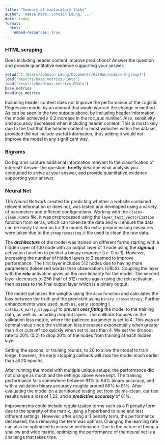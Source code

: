 ```yaml
---
title: "Summary of exploratory tasks"
author: 'Reese Karo, Johnson Leung, ...'
date: today
format:
  html:
    embed-resources: true
---
```


### HTML scraping

Does including header content improve predictions? Answer the question and provide quantitative evidence supporting your answer.

```r
setwd('C:/Users/Johnson Leung/Documents/GitHub/module-2-group4')
load('results/base_metrics.RData')
load('results/headings_metrics.RData')
base_metrics
headings_metrics
```

Including header content does not improve the performance of the Logistic Regression model by an amount that would warrant the change in method. As can be seen in the two outputs above, by including header information, the model achieved a 0.2 increase in the roc_auc number. Also, sensitivity and accuracy decreased when including header content. This is most likely due to the fact that the header content in most websites within the dataset provided did not include useful information, thus adding it would not improve the model in any significant way.

### Bigrams

Do bigrams capture additional information relevant to the classification of interest? Answer the question, **briefly** describe what analysis you conducted to arrive at your answer, and provide quantitative evidence supporting your answer.

### Neural Net

The *Neural Network* created for predicting whether a website contained relevent information or does not, was tested and developed using a variety of parameters and different configurations. Working with the `claims-clean.RData` file, it was preprocessed using the `layer_text_vectorization` function from keras, which can tokenize the data and will ensure the data can be easily trained on for the model. No extra preprocessing measures were taken due to the `preoprecessing.R` file used to clean the raw data.

The ***architecture*** of the model was trained on different forms starting with a hidden layer of 100 node with an output layer of 1 node using the ***sigmoid*** activation function to predict a binary response (i.e. 0 or 1). However, increasing the number of hidden layers to 2 seemed to improve performance. The first layer includes 512 nodes due to having more parameters (tokenized words) than observations (URLS). Coupling the layer with the ***relu*** activation gives us the non-linearity for the model. The second layer decreases to 256 (half of 512) nodes again using the relu activation, then passes to the final output layer which is a binary output.

The model optimizes the weights using the `Adam` function and calculates the loss between the truth and the predicted using `binary_crossentropy`. Further enhancements were used, such as, early stopping ( `callback_early_stopping`) to prevent ***over fitting*** the model to the training data, as well as including dropout layers. The callback focuses on the validation loss metric, where the patience parameter is set to 4. This was an optimal value since the validation loss increases exponentially when greater than 4 or cuts off too quickly when set to less than 4. We set the dropout rate to 20% (0.2) to drop 20% of the nodes from training at each hidden layer.

Setting the epochs, or training rounds, to 20 to allow the model to train longe, however, the early stopping callback will stop the model much earlier than all 20 epochs.

After running the model with multiple unique setups, the performance did not change as much and the settings above were kept. The training performance falls somewhere between 91% to 94% binary accuracy, and with a validation binary accuracy roughly around 80% to 81%. After evaluating the model on a partitioned testing set from claims-clean, our test results were a loss of 1.22, and a ***predictive accuracy*** of 81%.

Improvements could include regularization terms such as a l1 penalty term due to the sparsity of the matrix, using a hyperband to tune and test different settings. However, after using a l1 penalty term, the performance decreased, thus removing the term was optimal. Changing the learning rate can also be optimized to increase perfomance. Due to the nature of being a shallow and wide matrix, optimizing the performance of the neural net is a challenge that takes time.
